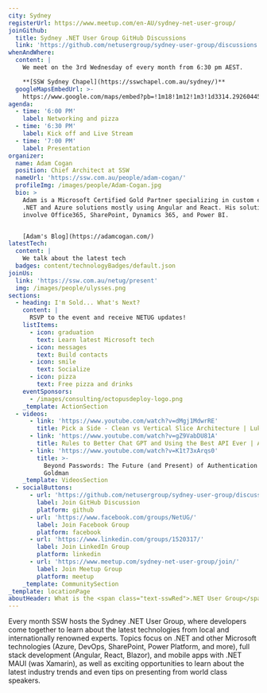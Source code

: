 ```yaml
---
city: Sydney
registerUrl: https://www.meetup.com/en-AU/sydney-net-user-group/
joinGithub:
  title: Sydney .NET User Group GitHub Discussions
  link: 'https://github.com/netusergroup/sydney-user-group/discussions'
whenAndWhere:
  content: |
    We meet on the 3rd Wednesday of every month from 6:30 pm AEST.

    **[SSW Sydney Chapel](https://sswchapel.com.au/sydney/)**
  googleMapsEmbedUrl: >-
    https://www.google.com/maps/embed?pb=!1m18!1m12!1m3!1d3314.2926044583883!2d151.2144539883753!3d-33.83056394807196!2m3!1f0!2f0!3f0!3m2!1i1024!2i768!4f13.1!3m3!1m2!1s0x6b12ae97d5dce3c1%3A0xae8cb5f05af0e28d!2sSSW%20Sydney%20-%20Enterprise%20Software%20Development!5e0!3m2!1sen!2sau!4v1695000313184!5m2!1sen!2sau
agenda:
  - time: '6:00 PM'
    label: Networking and pizza
  - time: '6:30 PM'
    label: Kick off and Live Stream
  - time: '7:00 PM'
    label: Presentation
organizer:
  name: Adam Cogan
  position: Chief Architect at SSW
  nameUrl: 'https://ssw.com.au/people/adam-cogan/'
  profileImg: /images/people/Adam-Cogan.jpg
  bio: >
    Adam is a Microsoft Certified Gold Partner specializing in custom enterprise
    .NET and Azure solutions mostly using Angular and React. His solutions also
    involve Office365, SharePoint, Dynamics 365, and Power BI.


    [Adam's Blog](https://adamcogan.com/)
latestTech:
  content: |
    We talk about the latest tech
  badges: content/technologyBadges/default.json
joinUs:
  link: 'https://ssw.com.au/netug/present'
  img: /images/people/ulysses.png
sections:
  - heading: I'm Sold... What's Next?
    content: |
      RSVP to the event and receive NETUG updates!
    listItems:
      - icon: graduation
        text: Learn latest Microsoft tech
      - icon: messages
        text: Build contacts
      - icon: smile
        text: Socialize
      - icon: pizza
        text: Free pizza and drinks
    eventSponsors:
      - /images/consulting/octopusdeploy-logo.png
    _template: ActionSection
  - videos:
      - link: 'https://www.youtube.com/watch?v=dMgj1MdwrRE'
        title: Pick a Side - Clean vs Vertical Slice Architecture | Luke Parker
      - link: 'https://www.youtube.com/watch?v=gZ9VabDU81A'
        title: Rules to Better Chat GPT and Using the Best API Ever | Adam Cogan
      - link: 'https://www.youtube.com/watch?v=K1t73xArqs0'
        title: >-
          Beyond Passwords: The Future (and Present) of Authentication | Matt
          Goldman
    _template: VideosSection
  - socialButtons:
      - url: 'https://github.com/netusergroup/sydney-user-group/discussions'
        label: Join GitHub Discussion
        platform: github
      - url: 'https://www.facebook.com/groups/NetUG/'
        label: Join Facebook Group
        platform: facebook
      - url: 'https://www.linkedin.com/groups/1520317/'
        label: Join LinkedIn Group
        platform: linkedin
      - url: 'https://www.meetup.com/sydney-net-user-group/join/'
        label: Join Meetup Group
        platform: meetup
    _template: CommunitySection
_template: locationPage
aboutHeader: What is the <span class="text-sswRed">.NET User Group</span>?
---
```


Every month SSW hosts the Sydney .NET User Group, where developers come together to learn about the latest technologies from local and internationally renowned experts. Topics focus on .NET and other Microsoft technologies (Azure, DevOps, SharePoint, Power Platform, and more), full stack development (Angular, React, Blazor), and mobile apps with .NET MAUI (was Xamarin), as well as exciting opportunities to learn about the latest industry trends and even tips on presenting from world class speakers. 

